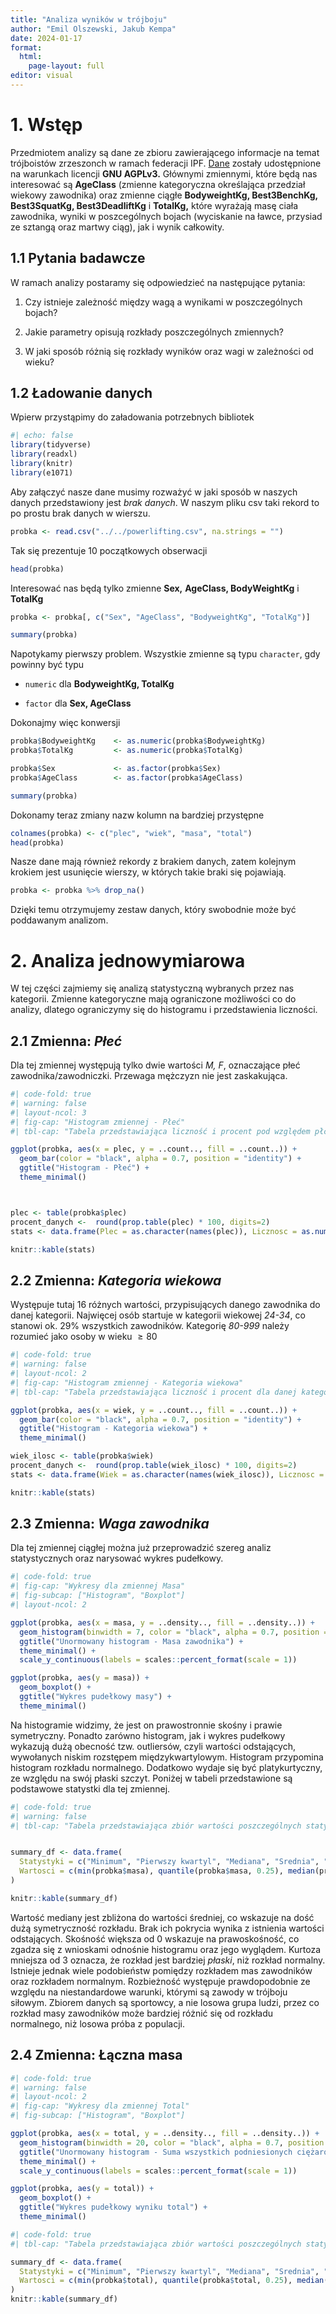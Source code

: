 ```yaml
---
title: "Analiza wyników w trójboju"
author: "Emil Olszewski, Jakub Kempa"
date: 2024-01-17
format: 
  html:
    page-layout: full
editor: visual
---
```


# 1. Wstęp

Przedmiotem analizy są dane ze zbioru zawierającego informacje na temat trójboistów zrzeszonch w ramach federacji IPF. [Dane](https://gitlab.com/openpowerlifting/opl-data) zostały udostępnione na warunkach licencji **GNU AGPLv3.** Głównymi zmiennymi, które będą nas interesować są **AgeClass** (zmienne kategoryczna określająca przedział wiekowy zawodnika) oraz zmienne ciągłe **BodyweightKg, Best3BenchKg, Best3SquatKg, Best3DeadliftKg** i **TotalKg,** które wyrażają masę ciała zawodnika, wyniki w poszcególnych bojach (wyciskanie na ławce, przysiad ze sztangą oraz martwy ciąg), jak i wynik całkowity.

## 1.1 Pytania badawcze

W ramach analizy postaramy się odpowiedzieć na następujące pytania:

1.  Czy istnieje zależność między wagą a wynikami w poszczególnych bojach?

2.  Jakie parametry opisują rozkłady poszczególnych zmiennych?

3.  W jaki sposób różnią się rozkłady wyników oraz wagi w zależności od wieku?

## 1.2 Ładowanie danych

Wpierw przystąpimy do załadowania potrzebnych bibliotek

```r
#| echo: false
library(tidyverse)
library(readxl)
library(knitr)
library(e1071)
```

Aby załączyć nasze dane musimy rozważyć w jaki sposób w naszych danych przedstawiony jest *brak danych*. W naszym pliku csv taki rekord to po prostu brak danych w wierszu.

```r
probka <- read.csv("../../powerlifting.csv", na.strings = "")
```

Tak się prezentuje 10 początkowych obserwacji

```r
head(probka)
```

Interesować nas będą tylko zmienne **Sex,** **AgeClass, BodyWeightKg** i **TotalKg**

```r

probka <- probka[, c("Sex", "AgeClass", "BodyweightKg", "TotalKg")]

summary(probka)
```

Napotykamy pierwszy problem. Wszystkie zmienne są typu `character`, gdy powinny być typu

-   `numeric` dla **BodyweightKg, TotalKg**

-   `factor` dla **Sex, AgeClass**

Dokonajmy więc konwersji

```r
probka$BodyweightKg    <- as.numeric(probka$BodyweightKg)
probka$TotalKg         <- as.numeric(probka$TotalKg)

probka$Sex             <- as.factor(probka$Sex)
probka$AgeClass        <- as.factor(probka$AgeClass)
```

```r
summary(probka)
```

Dokonamy teraz zmiany nazw kolumn na bardziej przystępne

```r
colnames(probka) <- c("plec", "wiek", "masa", "total")
head(probka)
```

Nasze dane mają również rekordy z brakiem danych, zatem kolejnym krokiem jest usunięcie wierszy, w których takie braki się pojawiają.

```r
probka <- probka %>% drop_na()
```

Dzięki temu otrzymujemy zestaw danych, który swobodnie może być poddawanym analizom.

# 2. Analiza jednowymiarowa

W tej części zajmiemy się analizą statystyczną wybranych przez nas kategorii. Zmienne kategoryczne mają ograniczone możliwości co do analizy, dlatego ograniczymy się do histogramu i przedstawienia liczności.

## 2.1 Zmienna: *Płeć*

Dla tej zmiennej występują tylko dwie wartości *M, F*, oznaczające płeć zawodnika/zawodniczki. Przewaga mężczyzn nie jest zaskakująca.

```r
#| code-fold: true
#| warning: false
#| layout-ncol: 3
#| fig-cap: "Histogram zmiennej - Płeć"
#| tbl-cap: "Tabela przedstawiająca liczność i procent pod względem płci"

ggplot(probka, aes(x = plec, y = ..count.., fill = ..count..)) +
  geom_bar(color = "black", alpha = 0.7, position = "identity") +
  ggtitle("Histogram - Płeć") + 
  theme_minimal()



plec <- table(probka$plec)
procent_danych <-  round(prop.table(plec) * 100, digits=2)
stats <- data.frame(Plec = as.character(names(plec)), Licznosc = as.numeric(plec), Procent = as.numeric(procent_danych))

knitr::kable(stats)
```

## 2.2 Zmienna: *Kategoria wiekowa*

Występuje tutaj 16 różnych wartości, przypisujących danego zawodnika do danej kategorii. Najwięcej osób startuje w kategorii wiekowej *24-34*, co stanowi ok. 29% wszystkich zawodników. Kategorię *80-999* należy rozumieć jako osoby w wieku $\ge 80$

```r
#| code-fold: true
#| warning: false
#| layout-ncol: 2
#| fig-cap: "Histogram zmiennej - Kategoria wiekowa"
#| tbl-cap: "Tabela przedstawiająca liczność i procent dla danej kategorii wiekowej"

ggplot(probka, aes(x = wiek, y = ..count.., fill = ..count..)) +
  geom_bar(color = "black", alpha = 0.7, position = "identity") +
  ggtitle("Histogram - Kategoria wiekowa") + 
  theme_minimal()

wiek_ilosc <- table(probka$wiek)
procent_danych <-  round(prop.table(wiek_ilosc) * 100, digits=2)
stats <- data.frame(Wiek = as.character(names(wiek_ilosc)), Licznosc = as.numeric(wiek_ilosc), Procent = as.numeric(procent_danych))

knitr::kable(stats)

```

## 2.3 Zmienna: *Waga zawodnika*

Dla tej zmiennej ciągłej można już przeprowadzić szereg analiz statystycznych oraz narysować wykres pudełkowy.

```r
#| code-fold: true
#| fig-cap: "Wykresy dla zmiennej Masa"
#| fig-subcap: ["Histogram", "Boxplot"]
#| layout-ncol: 2

ggplot(probka, aes(x = masa, y = ..density.., fill = ..density..)) +
  geom_histogram(binwidth = 7, color = "black", alpha = 0.7, position = "identity") +
  ggtitle("Unormowany histogram - Masa zawodnika") +
  theme_minimal() +
  scale_y_continuous(labels = scales::percent_format(scale = 1))

ggplot(probka, aes(y = masa)) +
  geom_boxplot() +
  ggtitle("Wykres pudełkowy masy") +
  theme_minimal()

```

Na histogramie widzimy, że jest on prawostronnie skośny i prawie symetryczny. Ponadto zarówno histogram, jak i wykres pudełkowy wykazują dużą obecność tzw. outliersów, czyli wartości odstających, wywołanych niskim rozstępem międzykwartylowym. Histogram przypomina histogram rozkładu normalnego. Dodatkowo wydaje się być platykurtyczny, ze względu na swój płaski szczyt. Poniżej w tabeli przedstawione są podstawowe statystki dla tej zmiennej.

```r
#| code-fold: true
#| warning: false
#| tbl-cap: "Tabela przedstawiająca zbiór wartości poszczególnych statystyk"


summary_df <- data.frame(
  Statystyki = c("Minimum", "Pierwszy kwartyl", "Mediana", "Srednia", "Trzeci kwartyl", "Rozstep miedzykwartylowy", "Maximum", "Wariancja", "Skosnosc", "Kurtoza"),
  Wartosci = c(min(probka$masa), quantile(probka$masa, 0.25), median(probka$masa), mean(probka$masa), quantile(probka$masa, 0.75), IQR(probka$masa), max(probka$masa), var(probka$masa), skewness(probka$masa), kurtosis(probka$masa))
)

knitr::kable(summary_df)
```

Wartość mediany jest zbliżona do wartości średniej, co wskazuje na dość dużą symetryczność rozkładu. Brak ich pokrycia wynika z istnienia wartości odstających. Skośność większa od 0 wskazuje na prawoskośność, co zgadza się z wnioskami odnośnie histogramu oraz jego wyglądem. Kurtoza mniejsza od 3 oznacza, że rozkład jest bardziej *płaski*, niż rozkład normalny. Istnieje jednak wiele podobieństw pomiędzy rozkładem mas zawodników oraz rozkładem normalnym. Rozbieżność występuje prawdopodobnie ze względu na niestandardowe warunki, którymi są zawody w trójboju siłowym. Zbiorem danych są sportowcy, a nie losowa grupa ludzi, przez co rozkład masy zawodników może bardziej różnić się od rozkładu normalnego, niż losowa próba z populacji.

## 2.4 Zmienna: Łączna masa

```r
#| code-fold: true
#| warning: false
#| layout-ncol: 2
#| fig-cap: "Wykresy dla zmiennej Total"
#| fig-subcap: ["Histogram", "Boxplot"]

ggplot(probka, aes(x = total, y = ..density.., fill = ..density..)) +
  geom_histogram(binwidth = 20, color = "black", alpha = 0.7, position = "identity") +
  ggtitle("Unormowany histogram - Suma wszystkich podniesionych ciężarów") +
  theme_minimal() +
  scale_y_continuous(labels = scales::percent_format(scale = 1))

ggplot(probka, aes(y = total)) +
  geom_boxplot() +
  ggtitle("Wykres pudełkowy wyniku total") +
  theme_minimal()

```

```r
#| code-fold: true
#| tbl-cap: "Tabela przedstawiająca zbiór wartości poszczególnych statystyk"

summary_df <- data.frame(
  Statystyki = c("Minimum", "Pierwszy kwartyl", "Mediana", "Srednia", "Trzeci kwartyl", "Rozstep miedzykwartylowy", "Maximum", "Wariancja", "Skosnosc", "Kurtoza"),
  Wartosci = c(min(probka$total), quantile(probka$total, 0.25), median(probka$total), mean(probka$total), quantile(probka$total, 0.75), IQR(probka$total), max(probka$total), var(probka$total), skewness(probka$total), kurtosis(probka$total))
)
knitr::kable(summary_df)
```

```         
```
